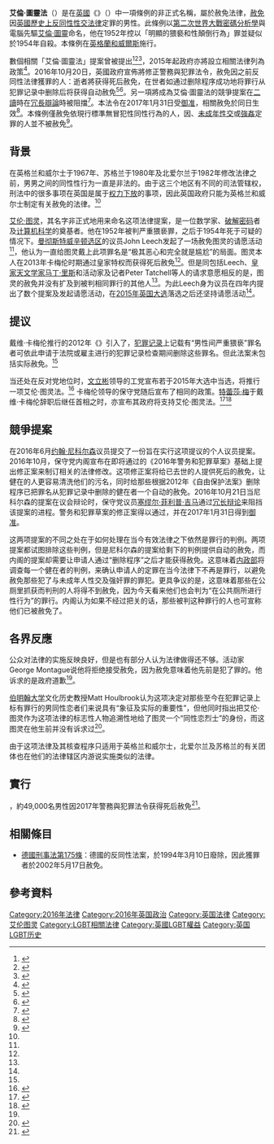 {{LGBT側邊欄}}
'''艾倫·圖靈法'''（{{lang-en|'''Alan Turing law'''}}）是在[[英國|英國]]《{{link-en|2017年警務與犯罪法令|Policing and Crime Act 2017}}》（{{lang|en|Policing and Crime Act 2017}}）中一項條例的非正式名稱，屬於赦免法律，[[赦免|赦免]]因[[雞姦法#.E8.8B.B1.E5.9B.BD|英國歷史上反同性性交法律]]定罪的男性。此條例以[[第二次世界大戰|第二次世界大戰]][[密碼分析|密碼分析學]]與電腦先驅[[艾倫·圖靈|艾倫·圖靈]]命名，他在1952年控以「明顯的猥褻和性顛倒行為」罪並疑似於1954年自殺。本條例在[[英格蘭和威爾斯|英格蘭和威爾斯]]施行。

數個相關「艾倫·圖靈法」提案曾被提出<ref>{{Cite news | title = MP John Nicolson proposes new law to pardon people with historic convictions for being gay | first = Hannah | last = Al-Othman | publisher = Evening Standard | url = http://www.standard.co.uk/news/uk/mp-proposes-new-law-to-pardon-people-with-historic-convictions-for-being-gay-a3284366.html | date = 2016-06-29 | accessdate = 2017-02-03 | language = en | archive-date = 2020-11-08 | archive-url = https://web.archive.org/web/20201108091438/http://www.standard.co.uk/news/uk/mp-proposes-new-law-to-pardon-people-with-historic-convictions-for-being-gay-a3284366.html | dead-url = no }}</ref><ref>{{Cite news | title = Scots MP introduces Turing Law to quash anti-gay convictions | last = Littauer | first = Dan | date = 2016-09-24 | publisher = ''KaleidoScot'' | url = http://www.kaleidoscot.com/scots-mp-introduces-turing-law-to-quash-anti-gay-convictions-7334 | accessdate = 2017-02-03 | language = en | archive-url = https://web.archive.org/web/20170305004659/http://www.kaleidoscot.com/scots-mp-introduces-turing-law-to-quash-anti-gay-convictions-7334 | archive-date = 2017-03-05 | dead-url = yes }}</ref><ref>{{Cite web | title = SNP MP launches bid to pardon those charged under homophobic laws no longer on statute book | first = Kate | last = Devlin | publisher = {{link-en|格拉斯哥先驅報|The Herald (Glasgow)}} | url = http://www.heraldscotland.com/news/14587730.SNP_MP_launches_bid_to_pardon_those_charged_under_homophobic_laws_no_longer_on_statute_book/ | date = 2016-06-29 | accessdate = 2017-02-03 | language = en | archive-date = 2017-08-02 | archive-url = https://web.archive.org/web/20170802042142/http://www.heraldscotland.com/news/14587730.SNP_MP_launches_bid_to_pardon_those_charged_under_homophobic_laws_no_longer_on_statute_book/ | dead-url = no }}</ref>，2015年起政府亦將設立相關法律列為政策<ref name="Bloomberg">{{cite news | title = Cameron Pledges Pardons for 'Outdated' U.K. Gay-Sex Convictions | publisher = [[彭博新聞社|彭博新聞社]] | url = http://www.bloomberg.com/news/articles/2015-04-14/cameron-pledges-pardons-for-outdated-u-k-gay-sex-convictions | date = 2015-04-14 | accessdate = 2017-02-03 | language = en | archive-date = 2018-09-15 | archive-url = https://web.archive.org/web/20180915192445/https://www.bloomberg.com/news/articles/2015-04-14/cameron-pledges-pardons-for-outdated-u-k-gay-sex-convictions | dead-url = no }}</ref>。2016年10月20日，英國政府宣佈將修正警務與犯罪法令，赦免因之前反同性法律獲罪的人：逝者將获得死后赦免，在世者如通过删除程序成功地将罪行从犯罪记录中删除后将获得自动赦免<ref name = "auto">{{Cite news | title = Men to be pardoned for abolished sex offences | first = Jon | last = Craig | newspaper = [[天空新聞台|天空新聞台]] | url = http://news.sky.com/story/gay-men-convicted-of-abolished-sexual-offences-to-be-pardoned-10624194 | date = 2016-10-19 | accessdate = 2017-02-03 | language = en | archive-date = 2020-11-08 | archive-url = https://web.archive.org/web/20201108124915/http://news.sky.com/story/gay-men-convicted-of-abolished-sexual-offences-to-be-pardoned-10624194 | dead-url = no }}</ref><ref name = "auto1">{{Cite news | title = 'Alan Turing law' unveiled by government will posthumously pardon thousands of gay men convicted of historic offences | first = Ashley | last = Cowburn | newspaper = [[獨立報|獨立報]] | url = http://www.independent.co.uk/news/uk/politics/alan-turing-law-government-pardon-rachel-barnes-historic-crimes-a7370621.html | date = 2016-10-19 | accessdate = 2017-02-03 | language = en | archive-date = 2021-04-12 | archive-url = https://web.archive.org/web/20210412022906/https://www.independent.co.uk/news/uk/politics/alan-turing-law-government-pardon-rachel-barnes-historic-crimes-a7370621.html | dead-url = no }}</ref>。另一項將成為艾倫·圖靈法的競爭提案在[[三讀|二讀]]時在[[冗長辯論|冗長辯論]]時被阻擋<ref name = "Time">{{cite news | title = Why a British Bill That Would Pardon Men Convicted of Overturned Gay Sex Law Was Filibustered | first = Tara | last = John | newspaper = Time | url = http://time.com/4540531/turing-law-pardon-filibuster-conservative-uk/ | date = 2016-10-21 | accessdate = 2017-02-03 | language = en | archive-date = 2020-11-08 | archive-url = https://web.archive.org/web/20201108134836/https://time.com/4540531/turing-law-pardon-filibuster-conservative-uk/ | dead-url = no }}</ref>。本法令在2017年1月31日受[[御准|御准]]，相關赦免於同日生效<ref name="Gov">{{cite web | title = Policing and Crime Act | website = [[英國政府|gov.uk]] | url = https://www.gov.uk/government/collections/policing-and-crime-bill | date = 2017-01-31 | accessdate = 2017-02-03 | language = en | archive-date = 2021-04-17 | archive-url = https://web.archive.org/web/20210417231844/https://www.gov.uk/government/collections/policing-and-crime-bill | dead-url = no }}</ref>。本條例僅赦免依現行標準無冒犯性同性行為的人，因{{link-en|泡公廁|Cottaging}}、[[最低合法性交年齡|未成年性交]]或[[強姦|強姦]]定罪的人並不被赦免<ref name="BBC-pardon">{{cite news | title = 'Alan Turing law': Thousands of gay men to be pardoned | publisher = [[BBC新聞|BBC新聞]] | url = http://www.bbc.com/news/uk-37711518 | date = 2016-10-20 | accessdate = 2017-02-03 | language = en | archive-date = 2021-05-02 | archive-url = https://web.archive.org/web/20210502004205/https://www.bbc.com/news/uk-37711518 | dead-url = no }}</ref>。

== 背景 ==
在英格兰和威尔士于1967年、苏格兰于1980年及北爱尔兰于1982年修改法律之前，男男之间的同性性行为一直是非法的。由于这三个地区有不同的司法管辖权，刑法中的很多事项在英国是属于[[保留及列外事项|权力下放]]的事项，因此英国政府只能为英格兰和威尔士制定有关赦免的法律。<ref name="BBC-pardon"/>

[[艾伦·图灵|艾伦·图灵]]，其名字非正式地用来命名这项法律提案，是一位数学家、[[密码分析|破解密码]]者及[[计算机科学|计算机科学]]的奠基者。他在1952年被判严重猥亵罪，之后于1954年死于可疑的情况下。[[曼彻斯特威辛顿_(英国国会选区)|曼彻斯特威辛顿选区]]的议员John Leech发起了一场赦免图灵的请愿活动<ref name="outnewsglobal"/>，他认为一直给图灵戴上此项罪名是“极其恶心和完全就是尴尬”的局面。图灵本人在2013年卡梅伦时期通过皇家特权而获得死后赦免<ref name="royal_pardon"/>。但是同包括Leech、[[皇家天文学家|皇家天文学家]][[马丁·里斯|马丁·里斯]]和活动家及记者Peter Tatchell等人的请求意愿相反的是，图灵的赦免并没有扩及到被判相同罪行的其他人<ref name="Tatchell"/>。为此Leech身为议员在四年内提出了数个提案及发起请愿活动，在[[2015年英国大选|2015年英国大选]]落选之后还坚持请愿活动<ref name="MEN"/>。

== 提议 ==
戴维·卡梅伦推行的2012年《{{link-en|自由保护法案|Protection of Freedoms Act 2012}}》引入了{{link-en|删除程序|Expungement}}，[[案底|犯罪记录]]上记载有“男性间严重猥亵”罪名者可依此申请于法院或雇主进行的犯罪记录检查期间删除这些罪名。但此法案未包括实际赦免。<ref name="Bloomberg"></ref>

当还处在反对党地位时，[[文立彬|文立彬]]领导的工党宣布若于2015年大选中当选，将推行一项艾伦·图灵法。<ref name="Miliband">{{cite news|url=http://www.telegraph.co.uk/news/politics/ed-miliband/11446543/Ed-Miliband-proposes-Turings-Law-to-pardon-convicted-gay-men.html|title=Ed Miliband proposes 'Turing's Law' to 'pardon' convicted gay men|author=Matthew Holehouse|date=3 March 2015|language=en|accessdate=2016-10-20|newspaper=2016-10-20|archive-date=2017-03-25|archive-url=https://web.archive.org/web/20170325081231/http://www.telegraph.co.uk/news/politics/ed-miliband/11446543/Ed-Miliband-proposes-Turings-Law-to-pardon-convicted-gay-men.html|dead-url=no}}</ref> 卡梅伦领导的保守党随后宣布了相同的政策。[[特蕾莎·梅|特蕾莎·梅]]于戴维·卡梅伦辞职后继任首相之时，亦宣布其政府将支持艾伦·图灵法。<ref>{{Cite news|url=http://www.bbc.co.uk/news/uk-37436417|title=Government 'committed' to Alan Turing gay pardon law|date=2016-09-22|newspaper=BBC新闻|language=en|access-date=2016-09-22|archive-date=2021-03-09|archive-url=https://web.archive.org/web/20210309030216/https://www.bbc.co.uk/news/uk-37436417|dead-url=no}}</ref><ref>{{Cite web|url=http://www.independent.co.uk/news/uk/politics/theresa-may-committed-to-introducing-alan-turing-law-and-pardon-gay-men-convicted-of-outdated-crimes-a7320851.html|title=Theresa May committed to introducing the 'Alan Turing Law'|last=Cowburn|first=Ashley|date=2016-09-21|website=独立报|publisher=|language=en|access-date=2016-09-22|archive-date=2019-07-17|archive-url=https://web.archive.org/web/20190717122553/https://www.independent.co.uk/news/uk/politics/theresa-may-committed-to-introducing-alan-turing-law-and-pardon-gay-men-convicted-of-outdated-crimes-a7320851.html|dead-url=no}}</ref>

== 競爭提案 ==
在2016年6月[[约翰·尼科尔森|约翰·尼科尔森]]议员提交了一份旨在实行这项提议的个人议员提案。2016年10月，保守党内阁宣布在即将通过的《2016年警务和犯罪草案》基础上提出修正案来制订相关的法律修改。这项修正案将给已去世的人提供死后的赦免，让健在的人更容易清洗他们的污名，同时给那些根据2012年《自由保护法案》删除程序已把罪名从犯罪记录中删除的健在者一个自动的赦免。2016年10月21日当尼科尔森的提案在议会辩论时，保守党议员[[山姆·吉馬|塞缪尔·菲利普·吉马]]通过[[冗长辩论|冗长辩论]]来阻挡该提案的进程。警务和犯罪草案的修正案得以通过，并在2017年1月31日得到[[御准|御准]]。

这两项提案的不同之处在于如何处理在当今有效法律之下依然是罪行的判例。两项提案都试图排除这些判例，但是尼科尔森的提案给剩下的判例提供自动的赦免，而内阁的提案却需要让申请人通过“删除程序”之后才能获得赦免。这意味着[[英国内政部|内政部]]将调查每一个健在者的判例，来确认申请人的定罪在当今法律下不再是罪行，以避免赦免那些犯了与未成年人性交及强奸罪的罪犯。更具争议的是，这意味着那些在公厕里抓获而判刑的人将得不到赦免，因为今天看来他们也会判为“在公共厕所进行性行为”的罪行。内阁认为如果不经过把关的话，那些被判这种罪行的人也可宣称他们已被赦免了。

== 各界反應 ==
公众对法律的实施反映良好，但是也有部分人认为法律做得还不够。活动家George Montague说他将拒绝接受赦免，因为赦免意味着他先前是犯了罪的。他诉求的是政府道歉<ref name="BBC-pardon"/>。

[[伯明翰大学|伯明翰大学]]文化历史教授Matt Houlbrook认为这项决定对那些至今在犯罪记录上标有罪行的男同性恋者们来说具有“象征及实际的重要性”，但他同时指出把艾伦·图灵作为这项法律的标志性人物追溯性地给了图灵一个“同性恋烈士”的身份，而这图灵在他生前并没有诉求过<ref name="Houlbrook">{{cite web | url = https://tricksterprince.wordpress.com/2013/08/08/pardoning-alan-turing-might-be-good-politics-but-its-certainly-bad-history/ | title = Pardoning Alan Turing might be good politics, but it’s certainly bad history | author = Houlbrook, Matt | language = en | publisher = wordpress.com | date = 2013-08-08 | accessdate = 2017-02-05 | archive-date = 2021-04-30 | archive-url = https://web.archive.org/web/20210430170307/https://tricksterprince.wordpress.com/2013/08/08/pardoning-alan-turing-might-be-good-politics-but-its-certainly-bad-history/ | dead-url = no }}</ref>。

由于这项法律及其核查程序只适用于英格兰和威尔士，北爱尔兰及苏格兰的有关团体也在他们的法律辖区内游说实施类似的法律。

== 實行 ==
{{As of|2017|1}}，約49,000名男性因2017年警務與犯罪法令获得死后赦免<ref>{{Cite news | title = 《圖靈法案》生效英數萬名歷史罪人被赦免 | publisher = BBC新聞 | url = http://www.bbc.com/zhongwen/trad/uk-38817782 | date = 2017-01-31 | accessdate = 2017-02-03 | language = zh-hant | archive-date = 2017-02-02 | archive-url = https://web.archive.org/web/20170202115005/http://www.bbc.com/zhongwen/trad/uk-38817782 | dead-url = no }}</ref>。

== 相關條目 ==
* [[德國刑事法第175條|德國刑事法第175條]]：德國的反同性法案，於1994年3月10日廢除，因此獲罪者於2002年5月17日赦免。

== 參考資料 ==
{{Reflist|30em|refs=
<ref name="outnewsglobal">{{cite web | url = http://outnewsglobal.com/john-leech-secures-historic-deal-with-government-on-alan-turing-law/ | title = John Leech secures historic deal with Government on ‘Alan Turing Law’ | language = en | publisher = OutNews Global | date = 2016-10-20 | accessdate = 2017-02-07 | archive-date = 2022-01-29 | archive-url = https://web.archive.org/web/20220129031439/http://outnewsglobal.com/john-leech-secures-historic-deal-with-government-on-alan-turing-law/ | dead-url = no }}</ref>

<ref name="royal_pardon">{{cite web | url = http://www.telegraph.co.uk/history/world-war-two/10536246/Alan-Turing-granted-Royal-pardon-by-the-Queen.html | title = Alan Turing granted Royal pardon by the Queen | author = Swinford, Steven | language = en | publisher = Telegraph Media Group Limited | date = 2013-12-24 | accessdate = 2017-02-07 | archive-date = 2020-11-24 | archive-url = https://web.archive.org/web/20201124063007/https://www.telegraph.co.uk/history/world-war-two/10536246/Alan-Turing-granted-Royal-pardon-by-the-Queen.html | dead-url = no }}</ref>

<ref name="Tatchell">{{cite web | url = http://www.huffingtonpost.co.uk/peter-g-tatchell/alan-turing-pardon_b_4498564.html | title = Alan Turing: Was He Murdered By the Security Services? | author = Tatchell, Peter | language = en | publisher = huffingtonpost.co.uk | date = 2013-12-24 | accessdate = 2017-02-07 | archive-date = 2013-12-29 | archive-url = https://web.archive.org/web/20131229002716/http://www.huffingtonpost.co.uk/peter-g-tatchell/alan-turing-pardon_b_4498564.html | dead-url = no }}</ref>

<ref name="MEN">{{cite web | url = http://www.manchestereveningnews.co.uk/news/greater-manchester-news/thousands-people-convicted-homosexual-acts-12051631 | title = Thousands of people convicted for homosexual acts to be posthumously pardoned under 'Alan Turing Law' | author = Abbit, Beth | language = en | publisher = Manchester Evening News | date = 2016-10-20 | accessdate = 2017-02-07 | archive-date = 2021-01-27 | archive-url = https://web.archive.org/web/20210127084806/https://www.manchestereveningnews.co.uk/news/greater-manchester-news/thousands-people-convicted-homosexual-acts-12051631 | dead-url = no }}</ref>
}}

[[Category:2016年法律|Category:2016年法律]]
[[Category:2016年英国政治|Category:2016年英国政治]]
[[Category:英国法律|Category:英国法律]]
[[Category:艾伦图灵|Category:艾伦图灵]]
[[Category:LGBT相關法律|Category:LGBT相關法律]]
[[Category:英國LGBT權益|Category:英國LGBT權益]]
[[Category:英国LGBT历史|Category:英国LGBT历史]]
